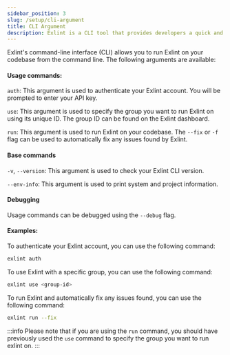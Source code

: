 ```yaml
---
sidebar_position: 3
slug: /setup/cli-argument
title: CLI Argument
description: Exlint is a CLI tool that provides developers a quick and efficient application of multiple coding rule policies in multiple projects
---
```



Exlint's command-line interface (CLI) allows you to run Exlint on your codebase from the command line. The following arguments are available:

#### Usage commands:

`auth`: This argument is used to authenticate your Exlint account. You will be prompted to enter your API key.

`use`: This argument is used to specify the group you want to run Exlint on using its unique ID. The group ID can be found on the Exlint dashboard.

`run`: This argument is used to run Exlint on your codebase. The `--fix` or `-f` flag can be used to automatically fix any issues found by Exlint.

#### Base commands

`-v`, `--version`: This argument is used to check your Exlint CLI version.

`--env-info`: This argument is used to print system and project information.

#### Debugging

Usage commands can be debugged using the `--debug` flag.

#### Examples:

To authenticate your Exlint account, you can use the following command:

```bash
exlint auth
```

To use Exlint with a specific group, you can use the following command:

```bash
exlint use <group-id>
```

To run Exlint and automatically fix any issues found, you can use the following command:

```bash
exlint run --fix
```

:::info
Please note that if you are using the `run` command, you should have previously used the `use` command to specify the group you want to run exlint on.
:::
